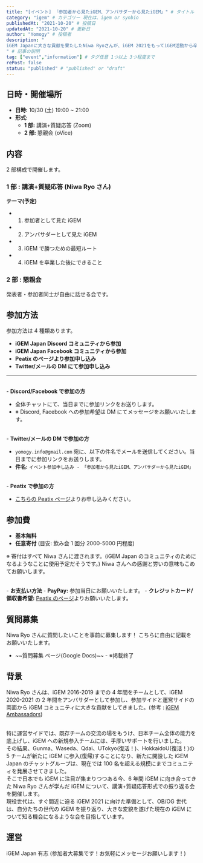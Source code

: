 ```yaml
---
title: "[イベント] 「参加者から見たiGEM、アンバサダーから見たiGEM」" # タイトル
category: "igem" # カテゴリー 現在は、igem or synbio
publishedAt: "2021-10-20" # 投稿日
updatedAt: "2021-10-20" # 更新日
author: "Yomogy" # 投稿者
description: "
iGEM Japanに大きな貢献を果たしたNiwa Ryoさんが、iGEM 2021をもってiGEM活動から卒業することを記念し、iGEM アンバサダーであるNiwa Ryoさんとともに、昨今のiGEMを振り返り、今後のiGEMについて考える会を開催します。
" # 記事の説明
tag: ["event","information"] # タグ任意 1つ以上 3つ程度まで
rePost: false
status: "published" # "published" or "draft"
---
```


## 日時・開催場所

- **日時:** 10/30 (土) 19:00 \~ 21:00
- **形式:**
  - **1 部:** 講演+質疑応答 (Zoom)
  - **2 部:** 懇親会 (oVice)

## 内容

2 部構成で開催します。

### 1 部 : 講演+質疑応答 (Niwa Ryo さん)

**テーマ(予定)**

- 1.  参加者として見た iGEM
- 2.  アンバサダーとして見た iGEM
- 3.  iGEM で勝つための最短ルート
- 4.  iGEM を卒業した後にできること

### 2 部 : 懇親会

発表者・参加者同士が自由に話せる会です。

## 参加方法

参加方法は 4 種類あります。

- **iGEM Japan Discord コミュニティから参加**
- **iGEM Japan Facebook コミュニティから参加**
- **Peatix のページより参加申し込み**
- **Twitter/メールの DM にて参加申し込み**

---

<br />- **Discord/Facebook で参加の方**

- 全体チャットにて、当日までに参加リンクをお送りします。
- ※ Discord, Facebook への参加希望は DM にてメッセージをお願いいたします。

<br />- **Twitter/メールの DM で参加の方**

- `yomogy.info@gmail.com` 宛に、以下の件名でメールを送信してください。当日までに参加リンクをお送りします。
- **件名:** `イベント参加申し込み - 「参加者から見たiGEM、アンバサダーから見たiGEM」`

<br />- **Peatix で参加の方**

- [こちらの Peatix ページ](https://www.google.com/search?q=https://peatix.com/event/3055424/)よりお申し込みください。

## 参加費

- **基本無料**
- **任意寄付** (目安: 飲み会 1 回分 2000-5000 円程度)

※ 寄付はすべて Niwa さんに渡されます。(iGEM Japan のコミュニティのためになるようなことに使用予定だそうです。) Niwa さんへの感謝と労いの意味もこめてお願いします。

<br />- **お支払い方法** - **PayPay:** 参加当日にお願いいたします。 -
**クレジットカード/領収書希望:** [Peatix
のページ](https://www.google.com/search?q=https://peatix.com/event/3055424/)よりお願いいたします。

## 質問募集

Niwa Ryo さんに質問したいことを事前に募集します！
こちらに自由に記載をお願いいたします。

- \~\~質問募集 ページ(Google Docs)\~\~ - ※掲載終了

## 背景

Niwa Ryo さんは、iGEM 2016-2019 までの 4 年間をチームとして、iGEM 2020-2021 の 2 年間をアンバサダーとして参加し、参加サイドと運営サイドの両面から iGEM コミュニティに大きな貢献をしてきました。(参考 : [iGEM Ambassadors](https://www.google.com/search?q=https://www.igem.org/Ambassadors))

<br />
特に運営サイドでは、既存チームの交流の場をもうけ、日本チーム全体の能力を底上げし、iGEM
への新規参入チームには、手厚いサポートを行いました。

<br />
その結果、Gunma、Waseda、Qdai、UTokyo(復活！)、HokkaidoU(復活！)の 5 チームが新たに
iGEM に参入(復帰)することになり、新たに開設した iGEM Japan のチャットグループは、現在では
100 名を超える規模にまでコミュニティを発展させてきました。

<br />
そこで日本でも iGEM に注目が集まりつつある今、6 年間 iGEM に向き合ってきた Niwa Ryo
さんが学んだ iGEM について、講演+質疑応答形式での振り返る会を開催します。

<br />
現役世代は、すぐ間近に迫る iGEM 2021 に向けた準備として、OB/OG 世代は、自分たちの世代の
iGEM を振り返り、大きな変貌を遂げた現在の iGEM について知る機会になるような会を目指しています。

## 運営

iGEM Japan 有志 (参加者大募集です！お気軽にメッセージお願いします！)
